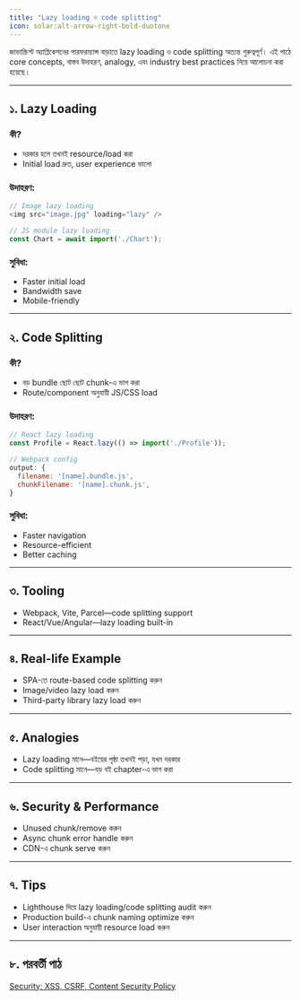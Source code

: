 ```yaml
---
title: "Lazy loading ও code splitting"
icon: solar:alt-arrow-right-bold-duotone
---
```


জাভাস্ক্রিপ্ট অ্যাপ্লিকেশনের পারফরম্যান্স বাড়াতে lazy loading ও code splitting অত্যন্ত গুরুত্বপূর্ণ। এই পাঠে core concepts, বাস্তব উদাহরণ, analogy, এবং industry best practices নিয়ে আলোচনা করা হয়েছে।

---

## ১. Lazy Loading

### কী?
- দরকার হলে তখনই resource/load করা
- Initial load দ্রুত, user experience ভালো

### উদাহরণ:
```js
// Image lazy loading
<img src="image.jpg" loading="lazy" />

// JS module lazy loading
const Chart = await import('./Chart');
```

### সুবিধা:
- Faster initial load
- Bandwidth save
- Mobile-friendly

---

## ২. Code Splitting

### কী?
- বড় bundle ছোট ছোট chunk-এ ভাগ করা
- Route/component অনুযায়ী JS/CSS load

### উদাহরণ:
```js
// React lazy loading
const Profile = React.lazy(() => import('./Profile'));

// Webpack config
output: {
  filename: '[name].bundle.js',
  chunkFilename: '[name].chunk.js',
}
```

### সুবিধা:
- Faster navigation
- Resource-efficient
- Better caching

---

## ৩. Tooling
- Webpack, Vite, Parcel—code splitting support
- React/Vue/Angular—lazy loading built-in

---

## ৪. Real-life Example
- SPA-তে route-based code splitting করুন
- Image/video lazy load করুন
- Third-party library lazy load করুন

---

## ৫. Analogies
- Lazy loading মানে—বইয়ের পৃষ্ঠা তখনই পড়া, যখন দরকার
- Code splitting মানে—বড় বই chapter-এ ভাগ করা

---

## ৬. Security & Performance
- Unused chunk/remove করুন
- Async chunk error handle করুন
- CDN-এ chunk serve করুন

---

## ৭. Tips
- Lighthouse দিয়ে lazy loading/code splitting audit করুন
- Production build-এ chunk naming optimize করুন
- User interaction অনুযায়ী resource load করুন

---

## ৮. পরবর্তী পাঠ

[Security: XSS, CSRF, Content Security Policy](/js/security)
